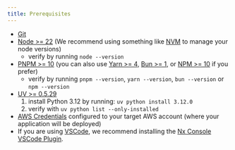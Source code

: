 ```yaml
---
title: Prerequisites
---
```

- [Git](https://git-scm.com/book/en/v2/Getting-Started-Installing-Git)
- [Node >= 22](https://nodejs.org/en/download) (We recommend using something like [NVM](https://github.com/nvm-sh/nvm) to manage your node versions)
  - verify by running `node --version`
- [PNPM >= 10](https://pnpm.io/installation#using-npm) (you can also use [Yarn >= 4](https://yarnpkg.com/getting-started/install), [Bun >= 1](https://bun.sh/docs/installation), or [NPM >= 10](https://nodejs.org/en/learn/getting-started/an-introduction-to-the-npm-package-manager) if you prefer)
  - verify by running `pnpm --version`, `yarn --version`, `bun --version` or `npm --version`
- [UV >= 0.5.29](https://docs.astral.sh/uv/getting-started/installation/)
  1. install Python 3.12 by running: `uv python install 3.12.0`
  2. verify with `uv python list --only-installed`
- [AWS Credentials](https://docs.aws.amazon.com/sdkref/latest/guide/access.html) configured to your target AWS account (where your application will be deployed)
- If you are using [VSCode](https://code.visualstudio.com/), we recommend installing the [Nx Console VSCode Plugin](https://marketplace.visualstudio.com/items?itemName=nrwl.angular-console).